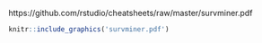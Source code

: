 https://github.com/rstudio/cheatsheets/raw/master/survminer.pdf

```r
knitr::include_graphics('survminer.pdf')
```

